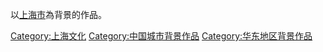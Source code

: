 
以[[上海市|上海市]]為背景的作品。

{{中國行政區劃分類導航|背景作品}}

[[Category:上海文化|Category:上海文化]]
[[Category:中国城市背景作品|Category:中国城市背景作品]]
[[Category:华东地区背景作品‎|Category:华东地区背景作品‎]]